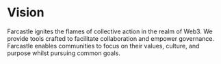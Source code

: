 # Vision

Farcastle ignites the flames of collective action in the realm of Web3. We provide tools crafted to facilitate collaboration and empower governance. Farcastle enables communities to focus on their values, culture, and purpose whilst pursuing common goals.
